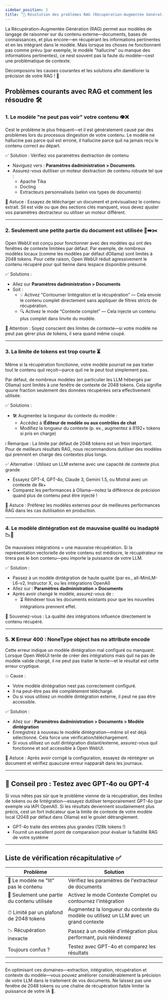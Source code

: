 ```yaml
---
sidebar_position: 3
title: "🧠 Résolution des problèmes RAG (Récupération-Augmentée Génération)"
---
```


La Récupération-Augmentée Génération (RAG) permet aux modèles de langage de raisonner sur du contenu externe—documents, bases de connaissances, et plus encore—en récupérant les informations pertinentes et en les intégrant dans le modèle. Mais lorsque les choses ne fonctionnent pas comme prévu (par exemple, le modèle "hallucine" ou manque des informations pertinentes), ce nest souvent pas la faute du modèle—cest une problématique de contexte.

Décomposons les causes courantes et les solutions afin daméliorer la précision de votre RAG ! 🚀

## Problèmes courants avec RAG et comment les résoudre 🛠️

### 1. Le modèle "ne peut pas voir" votre contenu 👁️❌

Cest le problème le plus fréquent—et il est généralement causé par des problèmes lors du processus dingestion de votre contenu. Le modèle ne hallucine pas parce quil est erroné, il hallucine parce quil na jamais reçu le contenu correct au départ.

✅ Solution : Vérifiez vos paramètres dextraction de contenu

- Naviguez vers : **Paramètres dadministration > Documents**.
- Assurez-vous dutiliser un moteur dextraction de contenu robuste tel que :
  - Apache Tika
  - Docling
  - Extracteurs personnalisés (selon vos types de documents)

📌 Astuce : Essayez de télécharger un document et prévisualisez le contenu extrait. Sil est vide ou que des sections clés manquent, vous devez ajuster vos paramètres dextracteur ou utiliser un moteur différent.

---

### 2. Seulement une petite partie du document est utilisée 📄➡️✂️

Open WebUI est conçu pour fonctionner avec des modèles qui ont des fenêtres de contexte limitées par défaut. Par exemple, de nombreux modèles locaux (comme les modèles par défaut dOllama) sont limités à 2048 tokens. Pour cette raison, Open WebUI réduit agressivement le contenu récupéré pour quil tienne dans lespace disponible présumé.

✅ Solutions :

- Allez sur **Paramètres dadministration > Documents**
- Soit :
  - 💡 Activez “Contourner lintégration et la récupération” — Cela envoie le contenu complet directement sans appliquer de filtres stricts de récupération.
  - 🔍 Activez le mode “Contexte complet” — Cela injecte un contenu plus complet dans linvite du modèle.

📌 Attention : Soyez conscient des limites de contexte—si votre modèle ne peut pas gérer plus de tokens, il sera quand même coupé.

---

### 3. La limite de tokens est trop courte ⏳

Même si la récupération fonctionne, votre modèle pourrait ne pas traiter tout le contenu quil reçoit—parce quil ne le peut tout simplement pas.

Par défaut, de nombreux modèles (en particulier les LLM hébergés par Ollama) sont limités à une fenêtre de contexte de 2048 tokens. Cela signifie quune fraction seulement des données récupérées sera effectivement utilisée.

✅ Solutions :

- 🛠️ Augmentez la longueur du contexte du modèle :
  - Accédez à l**Éditeur de modèle ou aux contrôles de chat**
  - Modifiez la longueur du contexte (p. ex., augmentez à 8192+ tokens si pris en charge)

ℹ️ Remarque : La limite par défaut de 2048 tokens est un frein important. Pour de meilleurs résultats RAG, nous recommandons dutiliser des modèles qui prennent en charge des contextes plus longs.

✅ Alternative : Utilisez un LLM externe avec une capacité de contexte plus grande

- Essayez GPT-4, GPT-4o, Claude 3, Gemini 1.5, ou Mixtral avec un contexte de 8k+
- Comparez les performances à Ollama—notez la différence de précision quand plus de contenu peut être injecté !

📌 Astuce : Préférez les modèles externes pour de meilleures performances RAG dans les cas dutilisation en production.

---

### 4. Le modèle dintégration est de mauvaise qualité ou inadapté 📉🧠

De mauvaises intégrations = une mauvaise récupération. Si la représentation vectorielle de votre contenu est médiocre, le récupérateur ne tirera pas le bon contenu—peu importe la puissance de votre LLM.

✅ Solution :

- Passez à un modèle dintégration de haute qualité (par ex., all-MiniLM-L6-v2, Instructor X, ou les intégrations OpenAI)
- Allez sur : **Paramètres dadministration > Documents**
- Après avoir changé le modèle, assurez-vous de :
  - ⏳ Réindexer tous les documents existants pour que les nouvelles intégrations prennent effet.

📌 Souvenez-vous : La qualité des intégrations influence directement le contenu récupéré.

---

### 5. ❌ Erreur 400 : NoneType object has no attribute encode

Cette erreur indique un modèle dintégration mal configuré ou manquant. Lorsque Open WebUI tente de créer des intégrations mais quil na pas de modèle valide chargé, il ne peut pas traiter le texte—et le résultat est cette erreur cryptique.

💥 Cause :
- Votre modèle dintégration nest pas correctement configuré.
- Il na peut-être pas été complètement téléchargé.
- Ou si vous utilisez un modèle dintégration externe, il peut ne pas être accessible.

✅ Solution :

- Allez sur : **Paramètres dadministration > Documents > Modèle dintégration**
- Enregistrez à nouveau le modèle dintégration—même sil est déjà sélectionné. Cela force une vérification/téléchargement.
- Si vous utilisez un outil dintégration distant/externe, assurez-vous quil fonctionne et soit accessible à Open WebUI.

📌 Astuce : Après avoir corrigé la configuration, essayez de réintégrer un document et vérifiez quaucune erreur napparaît dans les journaux.

---

## 🧪 Conseil pro : Testez avec GPT-4o ou GPT-4

Si vous nêtes pas sûr que le problème vienne de la récupération, des limites de tokens ou de lintégration—essayez dutiliser temporairement GPT-4o (par exemple via lAPI OpenAI). Si les résultats deviennent soudainement plus précis, cest un fort indicateur que la limite de contexte de votre modèle local (2048 par défaut dans Ollama) est le goulet détranglement.

- GPT-4o traite des entrées plus grandes (128k tokens !)
- Fournit un excellent point de comparaison pour évaluer la fiabilité RAG de votre système

---

## Liste de vérification récapitulative ✅

| Problème | Solution |
|--------|---------|
| 🤔 Le modèle ne "lit" pas le contenu | Vérifiez les paramètres de l'extracteur de documents |
| 🧹 Seulement une partie du contenu utilisée | Activez le mode Contexte Complet ou contournez l'intégration |
| ⏱ Limité par un plafond de 2048 tokens | Augmentez la longueur du contexte du modèle ou utilisez un LLM avec un grand contexte |
| 📉 Récupération inexacte | Passez à un modèle d'intégration plus performant, puis réindexez |
| Toujours confus ? | Testez avec GPT-4o et comparez les résultats |

---

En optimisant ces domaines—extraction, intégration, récupération et contexte du modèle—vous pouvez améliorer considérablement la précision de votre LLM dans le traitement de vos documents. Ne laissez pas une fenêtre de 2048 tokens ou une chaîne de récupération faible limiter la puissance de votre IA 🎯.
